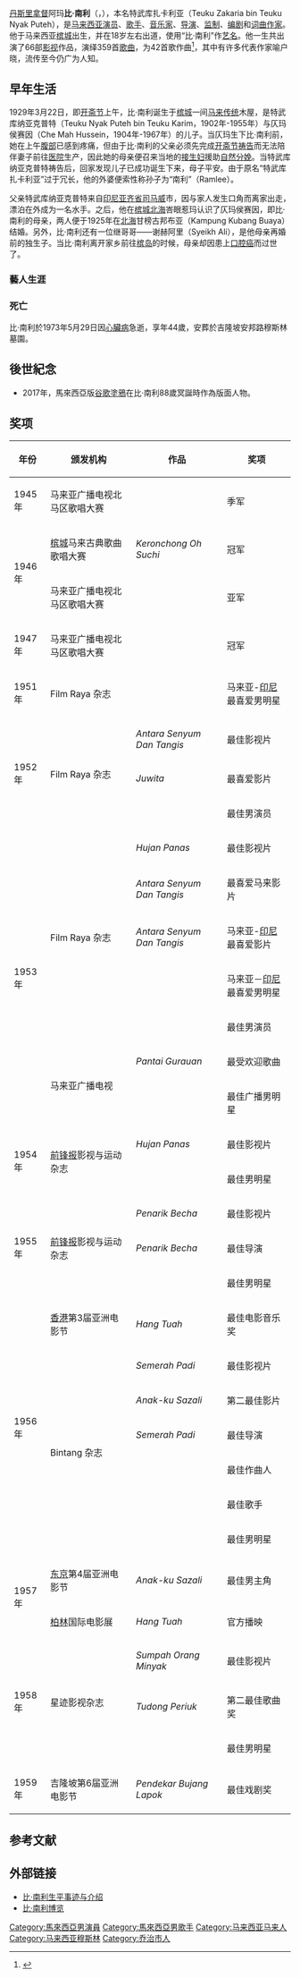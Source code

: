 {{expand language|en}}
{{艺人
| honorific_prefix = [[丹斯里|丹斯里]][[拿督|拿督]]阿玛
| image = P Ramlee Dunia Film 15 May 1954 p20.jpg
| 姓名 = 比·南利
| 类型 = 男艺人
| 本名 = 特武库扎卡利亚（Teuku Zakaria bin Teuku Nyak Puteh）
| 别名 = 南利·普特（Ramli Puteh）
| 出生日期 = 1929年3月22日
| 出生地点 = {{flag|Penang}}[[乔治市|乔治市]]关打贺40A号（现称比·南利路） 
| 逝世日期 = {{death date and age|df=yes|1973|5|29|1929|3|22}}
| 逝世地点 = {{flag|Kuala Lumpur}}[[文良港|文良港]]
| 死因 = [[心脏病|心脏病]]
| 国籍 = {{MAS}} 
| 教育程度 = [[檳城大英義學|檳城大英義學]]
| 职业 = {{flat list|
*[[歌手|歌手]] 
*[[演员|演员]]
*[[导演|导演]] 
*[[编剧|编剧]]
*[[音乐家|音乐家]] 
*[[词曲作家|词曲作家]]
*[[电影监制|电影监制]]
}}
| 活跃年代 = 1945年 - 1973年
| 音乐类型 = {{hlist|传统|流行}}
| 演奏乐器 = {{hlist|[[歌唱|歌唱]]|[[乌克丽丽|乌克丽丽]]|[[吉他|吉他]]|[[小提琴|小提琴]]|[[钢琴|钢琴]]}}
| 代表作 =
* '''歌曲'''：
{{ubl|''Getaran Jiwa''|''Berkorban Apa Saja''|''Gelang Suasa''|''Bulan Dipagar Bintang''|''Menceceh Bujang Lapuk''|''Itulah Sayang''|''Jeritan Batin Ku''|''Hanya Dikau''}}

* '''电影'''：
{{ubl| ''Bujang Lapok''|''Antara Dua Darjat''|''Sergeant Hassan''|''Do Re Mi''|''Labu Labi''|''Tiga Abdul''|''Hang Tuah''}}
| 配偶 = 祖奈达（Junaidah Daeng Harris） (1950 -1954)<br>诺里占（Noorizan Mohd. Noor） (1955 - 1961)<br>萨罗玛（Salmah binti Ismail a.k.a. Saloma） (1961 - 1973)
| 儿女 = 
*儿子：
纳西尔·比南利（Mohamad Nasir Bin Teuku Zakaria a.k.a. Nasir P. Ramlee）<br>阿尔凡·比南利（Arfan P. Ramlee）
*养子：
萨扎里·比南利（Sazali P. Ramlee）<br>萨巴鲁丁·比南利（Sabarudin P. Ramlee）
*养女：
蒂安·比南利（Dian P. Ramlee）<br>贝蒂·比南利（Betty P. Ramlee）<br>查齐亚·艾哈迈德惹迦（Zakiah bt Ahmad Rejab）
| 父母 = 特武库纳亚克普特（Teuku Nyak Puteh bin Teuku Karim）（1902年-1955年）<br>仄玛侯赛因（Che Mah Hussein）（1904年-1967年）
| 签名 = P. Ramlee's Autograph.jpg
}}

[[丹斯里|丹斯里]][[拿督|拿督]]阿玛'''比·南利'''（{{lang-en|P. Ramlee}}，{{bd|1929年|3月22日|1973年|5月29日}}），本名特武库扎卡利亚（Teuku Zakaria bin Teuku Nyak Puteh），是[[马来西亚|马来西亚]][[演员|演员]]、[[歌手|歌手]]、[[音乐家|音乐家]]、[[导演|导演]]、[[监制|监制]]、[[编剧|编剧]]和[[词曲作家|词曲作家]]。他于马来西亚[[槟城|槟城]]出生，并在18岁左右出道，使用“比·南利”作[[艺名|艺名]]。他一生共出演了66部[[影视|影视]]作品，演绎359首[[歌曲|歌曲]]，为42首歌作曲<ref>{{cite web|url=http://www.p-ramlee.com/p-ramlee/listm.htm/|title=比·南利一生所作歌曲|language=en|accessdate=2016-12-30|deadurl=yes|archiveurl=https://web.archive.org/web/20161125062928/http://www.p-ramlee.com/p-ramlee/listm.htm|archivedate=2016-11-25}}</ref>，其中有许多代表作家喻户晓，流传至今仍广为人知。

==早年生活==
1929年3月22日，即[[开斋节|开斋节]]上午，比·南利诞生于[[槟城|槟城]]一间[[马来|马来]][[传统|传统]]木屋，是特武库纳亚克普特（Teuku Nyak Puteh bin Teuku Karim，1902年-1955年）与仄玛侯赛因（Che Mah Hussein，1904年-1967年）的儿子。当仄玛生下比·南利前，她在上午[[腹部|腹部]]已感到疼痛，但由于比·南利的父亲必须先完成[[开斋节|开斋节]][[祷告|祷告]]而无法陪伴妻子前往[[医院|医院]]生产，因此她的母亲便召来当地的[[接生员|接生妇]]援助[[自然分娩|自然分娩]]。当特武库纳亚克普特祷告后，回家发现儿子已成功诞生下来，母子平安。由于原名“特武库扎卡利亚”过于冗长，他的外婆便索性称孙子为“南利”（Ramlee）。

父亲特武库纳亚克普特来自[[印尼|印尼]][[亚齐省|亚齐省]][[司马威|司马威]]市，因与家人发生口角而离家出走，漂泊在外成为一名水手。之后，他在[[槟城|槟城]][[北海_(马来西亚)|北海]]峇眼惹玛认识了仄玛侯赛因，即比·南利的母亲，两人便于1925年在[[北海_(马来西亚)|北海]]甘榜古邦布亚（Kampung Kubang Buaya）结婚。另外，比·南利还有一位继哥哥——谢赫阿里（Syeikh Ali），是他母亲再婚前的独生子。当比·南利离开家乡前往[[槟岛|槟岛]]的时候，母亲却因患上[[口腔癌|口腔癌]]而过世了。

=== 藝人生涯 ===

=== 死亡 ===
比·南利於1973年5月29日因[[心臟病|心臟病]]急逝，享年44歲，安葬於吉隆坡安邦路穆斯林墓園。

== 後世紀念 ==
*2017年，馬來西亞版[[谷歌塗鴉|谷歌塗鴉]]在比·南利88歲冥誕時作為版面人物。

==奖项==
{| class="wikitable"
|-
! 年份 !! 颁发机构 !! 作品 !! 奖项
|-
| 1945年 || 马来亚广播电视北马区歌唱大赛 ||  || 季军
|-
|rowspan="2"| 1946年 || [[槟城|槟城]]马来古典歌曲歌唱大赛 || ''Keronchong Oh Suchi'' || 冠军
|-
| 马来亚广播电视北马区歌唱大赛 ||  || 亚军
|-
| 1947年 || 马来亚广播电视北马区歌唱大赛 ||  || 冠军
|-
| 1951年 || Film Raya 杂志 ||  || 马来亚-[[印尼|印尼]]最喜爱男明星
|-
|rowspan="3"| 1952年 ||rowspan="3"| Film Raya 杂志 ||''Antara Senyum Dan Tangis''||最佳影视片
|-
| ''Juwita'' || 最喜爱影片
|-
|  || 最佳男演员
|-
|rowspan="7"| 1953年 ||rowspan="5"| Film Raya 杂志 || ''Hujan Panas'' || 最佳影视片
|-
| ''Antara Senyum Dan Tangis'' || 最喜爱马来影片
|-
| ''Antara Senyum Dan Tangis'' || 马来亚-[[印尼|印尼]]最喜爱影片
|-
|  || 马来亚－[[印尼|印尼]]最喜爱男明星
|-
|  || 最佳男演员
|-
|rowspan="2"| 马来亚广播电视 || ''Pantai Gurauan'' || 最受欢迎歌曲
|-
|  || 最佳广播男明星
|-
|rowspan="2"| 1954年 ||rowspan="2"| [[马来前锋报|前锋报]]影视与运动杂志 || ''Hujan Panas'' || 最佳影视片
|-
|  || 最佳男明星
|-
|rowspan="3"| 1955年 ||rowspan="3"| [[马来前锋报|前锋报]]影视与运动杂志 || ''Penarik Becha'' || 最佳影视片
|-
| ''Penarik Becha'' || 最佳导演
|-
|  || 最佳男明星
|-
|rowspan="7"| 1956年 ||rowspan="1"| [[香港|香港]]第3届亚洲电影节 || ''Hang Tuah'' || 最佳电影音乐奖
|-
|rowspan="6"| Bintang 杂志 || ''Semerah Padi'' || 最佳影视片
|-
| ''Anak-ku Sazali'' || 第二最佳影片
|-
| ''Semerah Padi'' || 最佳导演
|-
|  || 最佳作曲人
|-
|  || 最佳歌手
|-
|  || 最佳男明星
|-
|rowspan="2"| 1957年 || [[东京|东京]]第4届亚洲电影节 || ''Anak-ku Sazali'' || 最佳男主角
|-
| [[柏林|柏林]]国际电影展 || ''Hang Tuah'' || 官方播映
|-
|rowspan="3"| 1958年 ||rowspan="3"| 星迹影视杂志 || ''Sumpah Orang Minyak'' || 最佳影视片
|-
| ''Tudong Periuk'' || 第二最佳歌曲奖
|-
| || 最佳男明星
|-
| 1959年 || 吉隆坡第6届亚洲电影节 || ''Pendekar Bujang Lapok'' || 最佳戏剧奖
|}

==参考文献==
{{Portal box|马来西亚|人物}}
{{reflist}}

==外部链接==
* [https://web.archive.org/web/20060921005012/http://www.geocities.com/tokoh_agung/TokohTeukuZakariaTeukuNyakPuteh.htm/ 比·南利生平事迹与介绍]{{ms}}
* [https://web.archive.org/web/20080723032811/http://www.p-ramlee.com/ 比·南利博览]{{en}}

[[Category:馬來西亞男演員|Category:馬來西亞男演員]]
[[Category:馬來西亞男歌手|Category:馬來西亞男歌手]]
[[Category:马来西亚马来人|Category:马来西亚马来人]]
[[Category:马来西亚穆斯林|Category:马来西亚穆斯林]]
[[Category:乔治市人|Category:乔治市人]]